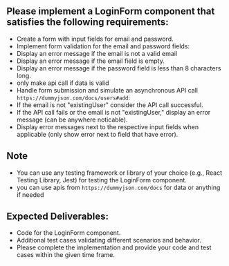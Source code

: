 ## Please implement a LoginForm component that satisfies the following requirements:

- Create a form with input fields for email and password.
- Implement form validation for the email and password fields:
- Display an error message if the email is not a valid email
- Display an error message if the email field is empty.
- Display an error message if the password field is less than 8 characters long.
- only make api call if data is valid
- Handle form submission and simulate an asynchronous API call `https://dummyjson.com/docs/users#add`:
- If the email is not "existingUser" consider the API call successful.
- If the API call fails or the email is not "existingUser," display an error message (can be anywhere noticable).
- Display error messages next to the respective input fields when applicable (only show error next to field that have error).

## Note

- You can use any testing framework or library of your choice (e.g., React Testing Library, Jest) for testing the LoginForm component.
- you can use apis from `https://dummyjson.com/docs` for data or anything if needed

## Expected Deliverables:

- Code for the LoginForm component.
- Additional test cases validating different scenarios and behavior.
- Please complete the implementation and provide your code and test cases within the given time frame.
